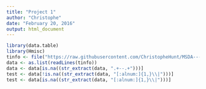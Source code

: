 ```yaml
---
title: "Project 1"
author: "Christophe"
date: "February 20, 2016"
output: html_document
---
```




```r
library(data.table)
library(Hmisc)
tinfo <- file("https://raw.githubusercontent.com/ChristopheHunt/MSDA---Coursework/master/Data%20607/Homework/data/tournamentinfo.txt", open="r" )
data <- as.list(readLines(tinfo))
data <- data[is.na((str_extract(data, ".+--.+")))]
test <- data[!is.na((str_extract(data, "[:alnum:]{1,}\\|")))]
test <- data[is.na((str_extract(data, "[:alnum:]{1,}\\|")))]

```


